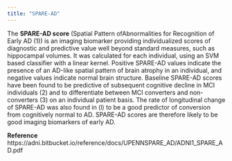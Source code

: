 ```yaml
---
title: "SPARE-AD"
---
```


The **SPARE-AD score** (Spatial Pattern ofAbnormalities for Recognition of Early AD (1)) is an imaging biomarker providing individualized scores of diagnostic and predictive value well beyond standard measures, such as hippocampal volumes. It was calculated for each individual, using an SVM based classifier with a linear kernel. Positive SPARE-AD values indicate the presence of an AD-Iike spatial pattern of brain atrophy in an individual, and negative values indicate normal brain structure. Baseline SPARE-AD scores have been found to be predictive of subsequent cognitive decline in MCI individuals (2) and to differentiate between MCI converters and non-converters (3) on an individual patient basis. The rate of longitudinal change of SPARE-AD was also found in (l) to be a good predictor of conversion from cognitively normal to AD. SPARE-AD scores are therefore likely to be good imaging biomarkers of early AD.

**Reference**
https://adni.bitbucket.io/reference/docs/UPENNSPARE_AD/ADNI1_SPARE_AD.pdf
